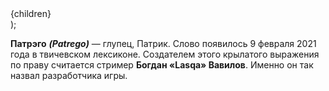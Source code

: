 
  <Article color="white" subtitle="Толковый словарькин Вавилова" {...rest}>
    {children}
  </Article>
);

**Патрэго** **_(Patrego)_** — глупец, Патрик. Слово появилось 9 февраля 2021 года в твичевском лексиконе. Создателем этого крылатого выражения по праву считается стример **Богдан «Lasqa» Вавилов**. Именно он так назвал разработчика игры.
